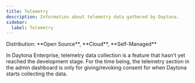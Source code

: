 ```yaml
---
title: Telemetry
description: Information about telemetry data gathered by Daytona.
sidebar:
  label: Telemetry
---
```



<Label>
  Distribution: **Open Source**, **Cloud**, **Self-Managed**
</Label>

In Daytona Enterprise, telemetry data collection is a feature that hasn't yet reached the development stage. For the time being, the telemetry section in the admin dashboard is only for giving/revoking consent for when Daytona starts collecting the data.
